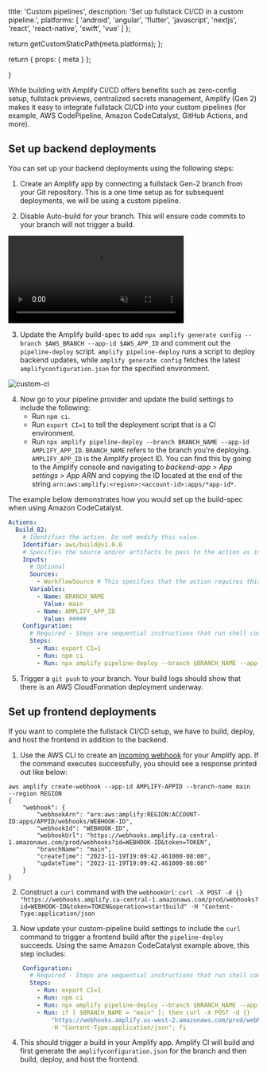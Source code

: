 
  title: 'Custom pipelines',
  description: 'Set up fullstack CI/CD in a custom pipeline.',
  platforms: [
    'android',
    'angular',
    'flutter',
    'javascript',
    'nextjs',
    'react',
    'react-native',
    'swift',
    'vue'
  ]
};

  return getCustomStaticPath(meta.platforms);
};

  return {
    props: {
      meta
    }
  };

}

While building with Amplify CI/CD offers benefits such as zero-config setup, fullstack previews, centralized secrets management, Amplify (Gen 2) makes it easy to integrate fullstack CI/CD into your custom pipelines (for example, AWS CodePipeline, Amazon CodeCatalyst, GitHub Actions, and more).

## Set up backend deployments

You can set up your backend deployments using the following steps:

1.  Create an Amplify app by connecting a fullstack Gen-2 branch from your Git repository. This is a one time setup as for subsequent deployments, we will be using a custom pipeline.

2.  Disable Auto-build for your branch. This will ensure code commits to your branch will not trigger a build.

<video autoPlay={true} muted={true} loop={true} width="70%">
  <source src="/images/gen2/fullstack-branching/auto-build.mp4" />
</video>

3. Update the Amplify build-spec to add `npx amplify generate config --branch $AWS_BRANCH --app-id $AWS_APP_ID` and comment out the `pipeline-deploy` script. `amplify pipeline-deploy` runs a script to deploy backend updates, while `amplify generate config` fetches the latest `amplifyconfiguration.json` for the specified environment.

![custom-ci](/images/gen2/fullstack-branching/custom-ci.png)

4. Now go to your pipeline provider and update the build settings to include the following:
    * Run `npm ci`.
    * Run `export CI=1` to tell the deployment script that is a CI environment.
    * Run `npx amplify pipeline-deploy --branch BRANCH_NAME --app-id AMPLIFY_APP_ID`. `BRANCH_NAME` refers to the branch you're deploying. `AMPLIFY_APP_ID` is the Amplify project ID. You can find this by going to the Amplify console and navigating to _backend-app > App settings > App ARN_ and copying the ID located at the end of the string `arn:aws:amplify:<region>:<account-id>:apps/*app-id*`.

The example below demonstrates how you would set up the build-spec when using Amazon CodeCatalyst.

```yaml
Actions:
  Build_82:
    # Identifies the action. Do not modify this value.
    Identifier: aws/build@v1.0.0
    # Specifies the source and/or artifacts to pass to the action as input.
    Inputs:
      # Optional
      Sources:
        - WorkflowSource # This specifies that the action requires this Workflow as a source
      Variables:
        - Name: BRANCH_NAME
          Value: main
        - Name: AMPLIFY_APP_ID
          Value: #####
    Configuration:
      # Required - Steps are sequential instructions that run shell commands
      Steps:
        - Run: export CI=1
        - Run: npm ci
        - Run: npx amplify pipeline-deploy --branch $BRANCH_NAME --app-id $AMPLIFY_APP_ID
```
5. Trigger a `git push` to your branch. Your build logs should show that there is an AWS CloudFormation deployment underway.

## Set up frontend deployments

If you want to complete the fullstack CI/CD setup, we have to build, deploy, and host the frontend in addition to the backend.

1. Use the AWS CLI to create an [incoming webhook](https://docs.aws.amazon.com/amplify/latest/userguide/webhooks.html) for your Amplify app. If the command executes successfully, you should see a response printed out like below:

```
aws amplify create-webhook --app-id AMPLIFY-APPID --branch-name main  --region REGION
{
    "webhook": {
        "webhookArn": "arn:aws:amplify:REGION:ACCOUNT-ID:apps/APPID/webhooks/WEBHOOK-ID",
        "webhookId": "WEBHOOK-ID",
        "webhookUrl": "https://webhooks.amplify.ca-central-1.amazonaws.com/prod/webhooks?id=WEBHOOK-ID&token=TOKEN",
        "branchName": "main",
        "createTime": "2023-11-19T19:09:42.461000-08:00",
        "updateTime": "2023-11-19T19:09:42.461000-08:00"
    }
}
```

2. Construct a `curl` command with the `webhookUrl`: `curl -X POST -d {} "https://webhooks.amplify.ca-central-1.amazonaws.com/prod/webhooks?id=WEBHOOK-ID&token=TOKEN&operation=startbuild" -H "Content-Type:application/json`

3. Now update your custom-pipeline build settings to include the `curl` command to trigger a frontend build after the `pipeline-deploy` succeeds. Using the same Amazon CodeCatalyst example above, this step includes:

``` yaml
    Configuration:
      # Required - Steps are sequential instructions that run shell commands
      Steps:
        - Run: export CI=1
        - Run: npm ci
        - Run: npx amplify pipeline-deploy --branch $BRANCH_NAME --app-id $AMPLIFY_APP_ID
        - Run: if [ $BRANCH_NAME = "main" ]; then curl -X POST -d {}
            "https://webhooks.amplify.us-west-2.amazonaws.com/prod/webhooks?id=WEBHOOK-ID&token=TOKEN&operation=startbuild"
            -H "Content-Type:application/json"; fi
```

4. This should trigger a build in your Amplify app. Amplify CI will build and first generate the `amplifyconfiguration.json` for the branch and then build, deploy, and host the frontend.

